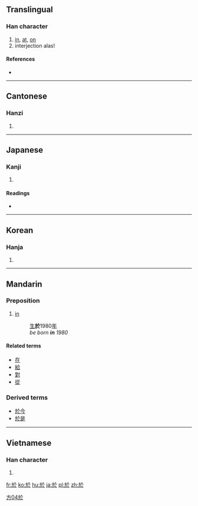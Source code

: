 {{see|于}}
==Translingual==
{{Han stroke|[[Image:於-order.gif]]}}

===Han character===
{{Han char|rn=70|rad=方|as=04|sn=8|four=0823<sub>3</sub>|canj=卜尸人卜 (YSOY)}}

# [[in]], [[at]], [[on]]
# interjection alas!

====References====
* {{Han ref|kx=0481.110|dkj=13628|dj=0843.070|hdz=32175.020|uh=65BC|ud=26044|bh=A9F3|bd=43507}}

----

==Cantonese==

===Hanzi===
{{yue-hanzi|jyut=|y=yu1}}

# {{defn|Cantonese|sort=方04}}

----

==Japanese==

===Kanji===
{{ja-kanji|grade=|rs=方04}}

# {{defn|Japanese}}

====Readings====
* {{ja-readings|on=[[お]] (o), [[よ]] (yo)|kun=[[あう]] (au), [[より]] (yori), [[おいて]] (oite)}}

----

==Korean==

===Hanja===
{{ko-hanja|hangeul=[[어]], [[오]]|eumhun=어조사 어, 감탄사 오|rv=eo, o|mr=ŏ, o|y=e, o}}

# {{defn|Korean|sort=方04}}

----

==Mandarin==

===Preposition===
{{cmn-prep|t|pin=yú|pint=yu2|tra=於|sim=于|rs=方04}}

# [[in]]
#: [[生]]'''於'''1980[[年]]
#: ''be born '''in''' 1980''

====Related terms====
* [[在]]
* [[給]]
* [[對]]
* [[從]]

===Derived terms===
* [[於今]]
* [[於是]]

[[Category:zh-tw:Elementary Mandarin|方04於]]

----

==Vietnamese==

===Han character===
{{vi-hantu|[[ư]], [[ơ]], [[ở]], [[ưa]], [[ô]], [[ờ]], [[ớ]], [[thờ]], [[ứ]]|rs=方04}}

# {{defn|Vietnamese|sort=方04}}

[[fr:於]]
[[ko:於]]
[[hu:於]]
[[ja:於]]
[[pl:於]]
[[zh:於]]